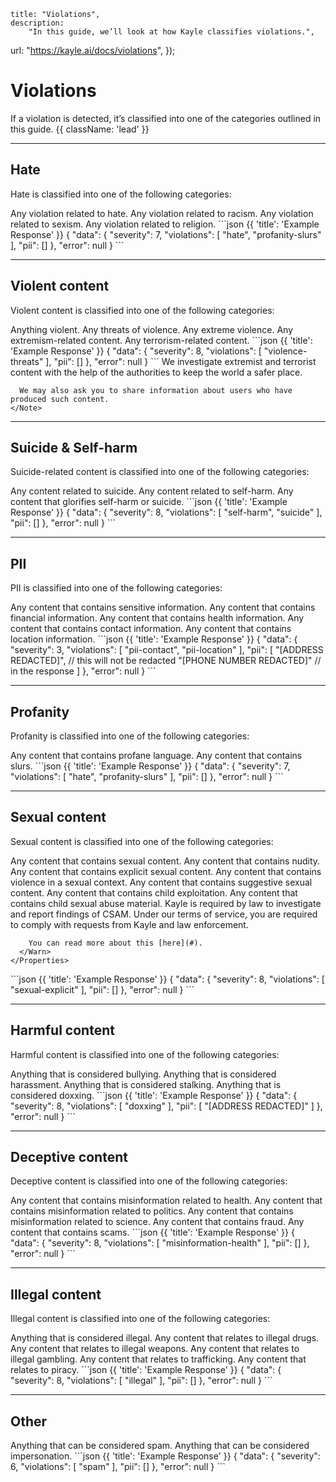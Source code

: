 
	title: "Violations",
	description:
		"In this guide, we’ll look at how Kayle classifies violations.",
  url: "https://kayle.ai/docs/violations",
});

# Violations

If a violation is detected, it’s classified into one of the categories outlined in this guide. {{ className: 'lead' }}

<hr />

## Hate

Hate is classified into one of the following categories:

<Row>
  <Col>
    <Properties>
      <Property name="hate">
        Any violation related to hate.
      </Property>
      <Property name="hate-racism">
        Any violation related to racism.
      </Property>
      <Property name="hate-sexism">
        Any violation related to sexism.
      </Property>
      <Property name="hate-religion">
        Any violation related to religion.
      </Property>
    </Properties>
  </Col>
  <Col sticky>
    ```json {{ 'title': 'Example Response' }}
    {
      "data": {
        "severity": 7,
        "violations": [
          "hate",
          "profanity-slurs"
        ],
        "pii": []
      },
      "error": null
    }
    ```
  </Col>
</Row>

<hr />

## Violent content

Violent content is classified into one of the following categories:

<Row>
  <Col>
    <Properties>
      <Property name="violence">
        Anything violent.
      </Property>
      <Property name="violence-threats">
        Any threats of violence.
      </Property>
      <Property name="violence-extreme">
        Any extreme violence.
      </Property>
      <Property name="extremism">
        Any extremism-related content.
      </Property>
      <Property name="terrorism">
        Any terrorism-related content.
      </Property>
    </Properties>
  </Col>
  <Col sticky>
    ```json {{ 'title': 'Example Response' }}
    {
      "data": {
        "severity": 8,
        "violations": [
          "violence-threats"
        ],
        "pii": []
      },
      "error": null
    }
    ```
    <Note>
      We investigate extremist and terrorist content with the help of the authorities to keep the world a safer place.

      We may also ask you to share information about users who have produced such content.
    </Note>
  </Col>
</Row>

<hr />

## Suicide & Self-harm

Suicide-related content is classified into one of the following categories:

<Row>
  <Col>
    <Properties>
      <Property name="suicide">
        Any content related to suicide.
      </Property>
      <Property name="self-harm">
        Any content related to self-harm.
      </Property>
      <Property name="self-harm-glorification">
        Any content that glorifies self-harm or suicide.
      </Property>
    </Properties>
  </Col>
  <Col sticky>
    ```json {{ 'title': 'Example Response' }}
    {
      "data": {
        "severity": 8,
        "violations": [
          "self-harm",
          "suicide"
        ],
        "pii": []
      },
      "error": null
    }
    ```
  </Col>
</Row>

<hr />

## PII

PII is classified into one of the following categories:

<Row>
  <Col>
    <Properties>
      <Property name="pii-sensitive">
        Any content that contains sensitive information.
      </Property>
      <Property name="pii-financial">
        Any content that contains financial information.
      </Property>
      <Property name="pii-health">
        Any content that contains health information.
      </Property>
      <Property name="pii-contact">
        Any content that contains contact information.
      </Property>
      <Property name="pii-location">
        Any content that contains location information.
      </Property>
    </Properties>
  </Col>
  <Col sticky>
    ```json {{ 'title': 'Example Response' }}
    {
      "data": {
        "severity": 3,
        "violations": [
          "pii-contact",
          "pii-location"
        ],
        "pii": [
          "[ADDRESS REDACTED]", // this will not be redacted 
          "[PHONE NUMBER REDACTED]" // in the response
        ]
      },
      "error": null
    }
    ```
  </Col>
</Row>

<hr />

## Profanity

Profanity is classified into one of the following categories:

<Row>
  <Col>
    <Properties>
      <Property name="profanity">
        Any content that contains profane language.
      </Property>
      <Property name="profanity-slurs">
        Any content that contains slurs.
      </Property>
    </Properties>
  </Col>
  <Col sticky>
    ```json {{ 'title': 'Example Response' }}
    {
      "data": {
        "severity": 7,
        "violations": [
          "hate",
          "profanity-slurs"
        ],
        "pii": []
      },
      "error": null
    }
    ```
  </Col>
</Row>

<hr />

## Sexual content

Sexual content is classified into one of the following categories:

<Row>
  <Col>
    <Properties>
      <Property name="sexual">
        Any content that contains sexual content.
      </Property>
      <Property name="sexual-nudity">
        Any content that contains nudity.
      </Property>
      <Property name="sexual-explicit">
        Any content that contains explicit sexual content.
      </Property>
      <Property name="sexual-violence">
        Any content that contains violence in a sexual context.
      </Property>
      <Property name="sexual-suggestive">
        Any content that contains suggestive sexual content.
      </Property>
      <Property name="child-exploitation">
        Any content that contains child exploitation.
      </Property>
      <Property name="csam">
        Any content that contains child sexual abuse material.
      </Property>
      <Warn>
        Kayle is required by law to investigate and report findings of CSAM. 
        Under our terms of service, you are required to comply with requests from Kayle and
        law enforcement.

        You can read more about this [here](#).
      </Warn>
    </Properties>
  </Col>
  <Col sticky>
    ```json {{ 'title': 'Example Response' }}
    {
      "data": {
        "severity": 8,
        "violations": [
          "sexual-explicit"
        ],
        "pii": []
      },
      "error": null
    }
    ```
  </Col>
</Row>

<hr />

## Harmful content

Harmful content is classified into one of the following categories:

<Row>
  <Col>
    <Properties>
      <Property name="bullying">
        Anything that is considered bullying.
      </Property>
      <Property name="harassment">
        Anything that is considered harassment.
      </Property>
      <Property name="stalking">
        Anything that is considered stalking.
      </Property>
      <Property name="doxxing">
        Anything that is considered doxxing.
      </Property>
    </Properties>
  </Col>
  <Col sticky>
    ```json {{ 'title': 'Example Response' }}
    {
      "data": {
        "severity": 8,
        "violations": [
          "doxxing"
        ],
        "pii": [
          "[ADDRESS REDACTED]"
        ]
      },
      "error": null
    }
    ```
  </Col>
</Row>

<hr />

## Deceptive content

Deceptive content is classified into one of the following categories:

<Row>
  <Col>
    <Properties>
      <Property name="misinformation-health">
        Any content that contains misinformation related to health.
      </Property>
      <Property name="misinformation-political">
        Any content that contains misinformation related to politics.
      </Property>
      <Property name="misinformation-science">
        Any content that contains misinformation related to science.
      </Property>
      <Property name="fraud">
        Any content that contains fraud.
      </Property>
      <Property name="scams">
        Any content that contains scams.
      </Property>
    </Properties>
  </Col>
  <Col sticky>
    ```json {{ 'title': 'Example Response' }}
    {
      "data": {
        "severity": 8,
        "violations": [
          "misinformation-health"
        ],
        "pii": []
      },
      "error": null
    }
    ```
  </Col>
</Row>

<hr />

## Illegal content

Illegal content is classified into one of the following categories:

<Row>
  <Col>
    <Properties>
      <Property name="illegal">
        Anything that is considered illegal.
      </Property>
      <Property name="illegal-drugs">
        Any content that relates to illegal drugs.
      </Property>
      <Property name="illegal-weapons">
        Any content that relates to illegal weapons.
      </Property>
      <Property name="illegal-gambling">
        Any content that relates to illegal gambling.
      </Property>
      <Property name="trafficking">
        Any content that relates to trafficking.
      </Property>
      <Property name="piracy">
        Any content that relates to piracy.
      </Property>
    </Properties>
  </Col>
  <Col sticky>
    ```json {{ 'title': 'Example Response' }}
    {
      "data": {
        "severity": 8,
        "violations": [
          "illegal"
        ],
        "pii": []
      },
      "error": null
    }
    ```
  </Col>
</Row>

<hr />

## Other

<Row>
  <Col>
    <Properties>
      <Property name="spam">
        Anything that can be considered spam.
      </Property>
      <Property name="impersonation">
        Anything that can be considered impersonation.
      </Property>
    </Properties>
  </Col>
  <Col sticky>
    ```json {{ 'title': 'Example Response' }}
    {
      "data": {
        "severity": 6,
        "violations": [
          "spam"
        ],
        "pii": []
      },
      "error": null
    }
    ```
  </Col>
</Row>
